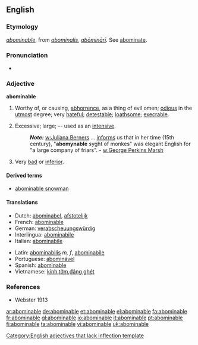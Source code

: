 ==English==

===Etymology===
{{F.}} ''[[abominable#French|abominable]]'', from {{L.}} ''[[abominalis]]'', ''[[abōminārī]]''. See [[abominate]].

===Pronunciation===
*{{audio|en-us-abominable.ogg|Audio (US)}}

===Adjective===
'''abominable'''[[Category:English adjectives that lack inflection template]]

# Worthy of, or causing, [[abhorrence]], as a thing of evil omen; [[odious]] in the [[utmost]] degree; very [[hateful]]; [[detestable]]; [[loathsome]]; [[execrable]].
# {{obsolete}} Excessive; large; -- used as an [[intensive]].
#:'''''Note:''''' [[w:Juliana Berners]] ... [[informs]] us that in her time (15th century), "'''abomynable''' syght of monkes" was elegant English for "a large company of friars". - [[w:George Perkins Marsh]]
# Very [[bad]] or [[inferior]].

====Derived terms====
*[[abominable snowman]]

====Translations====
{{top}}
*Dutch: [[abominabel]], [[afstotelijk]]
*French: [[abominable]]
*German: [[verabscheuungswürdig]]
*Interlingua: [[abominabile]]
*Italian: [[abominabile]]
{{mid}}
*Latin: [[abominabilis]] ''m, f'', [[abominabile]] {{n}}
*Portuguese: [[abominável]]
*Spanish: [[abominable]]
*Vietnamese: [[kinh tởm]],[[đáng ghét]]
{{bottom}}

===References===
*Webster 1913

[[ar:abominable]]
[[de:abominable]]
[[et:abominable]]
[[el:abominable]]
[[fa:abominable]]
[[fr:abominable]]
[[gl:abominable]]
[[io:abominable]]
[[it:abominable]]
[[pt:abominable]]
[[fi:abominable]]
[[ta:abominable]]
[[vi:abominable]]
[[uk:abominable]]